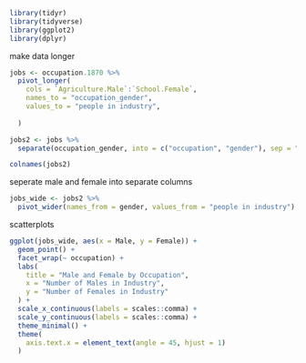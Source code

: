 ```r
library(tidyr)
library(tidyverse)
library(ggplot2)
library(dplyr)
```
make data longer
```r

jobs <- occupation.1870 %>%
  pivot_longer(
    cols = `Agriculture.Male`:`School.Female`, 
    names_to = "occupation_gender",
    values_to = "people in industry",
    
  )
```
```r
jobs2 <- jobs %>%
  separate(occupation_gender, into = c("occupation", "gender"), sep = "\\.")

```
```r
colnames(jobs2)
```
seperate male and female into separate columns 
```r
jobs_wide <- jobs2 %>%
  pivot_wider(names_from = gender, values_from = "people in industry")
```

scatterplots
```r
ggplot(jobs_wide, aes(x = Male, y = Female)) +
  geom_point() +
  facet_wrap(~ occupation) +
  labs(
    title = "Male and Female by Occupation",
    x = "Number of Males in Industry",
    y = "Number of Females in Industry"
  ) +
  scale_x_continuous(labels = scales::comma) +  
  scale_y_continuous(labels = scales::comma) +  
  theme_minimal() +
  theme(
    axis.text.x = element_text(angle = 45, hjust = 1)  
  )

```

